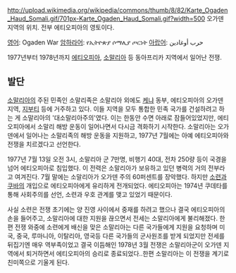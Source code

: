 http://upload.wikimedia.org/wikipedia/commons/thumb/8/82/Karte_Ogaden_Haud_Somali.gif/701px-Karte_Ogaden_Haud_Somali.gif?width=500
오가덴 지역의 위치. 전부 에티오피아의 영토이다.

[[영어]]: Ogaden War
[[암하라어]]: የኢትዮጵያ ሶማሊያ ጦርነት
[[아랍어]]: حرب أوغادين

1977년부터 1978년까지 [[에티오피아]], [[소말리아]] 등 동아프리카 지역에서 일어난 전쟁.

== 발단 ==
[[소말리아]]의 주된 민족인 소말리족은 소말리아 외에도 [[케냐]] 동부, 에티오피아의 오가덴 지역, [[지부티]] 등에 거주하고 있다. 이들 지역을 모두 통합한 민족 국가를 건설하려고 하는 게 소말리아의 '대소말리아주의'였다. 이는 한동안 수면 아래로 잠들어있었지만, 에티오피아에서 소말리 해방 운동이 일어나면서 다시금 격화하기 시작한다. 소말리아는 오가덴에서 일어나는 소말리족의 해방 운동을 지원하고, 1977년 7월에는 아예 에티오피아와 전쟁을 치르겠다고 선언한다.

1977년 7월 13일 오전 3시, 소말리아 군 7만명, 비행기 40대, 전차 250량 등이 국경을 넘어 에티오피아로 침입했다. 이 전력은 소말리아가 보유하고 있던 병력의 거의 전부라고 여겨진다. 7월 말에는 소말리아가 오가덴 주의 60퍼센트를 장악했다. 하지만 [[소련]]과 [[쿠바]]의 개입으로 에티오피아에게 유리하게 전개되었다. 에티오피아는 1974년 쿠데타를 통해 사회주의를 선언, 소련과 우호 관계를 맺고 있었기 때문이다.

사실 소련은 전쟁 초기에는 양 진영 사이에서 중재를 하려고 했으나 결국 에티오피아의 손을 들어주고, 소말리아에 대한 지원을 끊으면서 전세는 소말리아에게 불리해졌다. 한편 전쟁 와중에 소련에게 배신을 맞은 소말리아는 다른 국가들에게 지원을 요청하며 미국, 중국, 루마니아, 이탈리아, 영국등 다른 국가들의 군사원조를 받게 되었지만 전세를 뒤집기엔 매우 역부족이었고 결국 이듬해인 1978년 3월 전쟁은 소말리아군이 오가덴 지역에서 퇴거하면서 에티오피아의 승리로 종료되었다..한편 소말리아는 이 전쟁을 계기로 친미쪽으로 기울게 된다.
